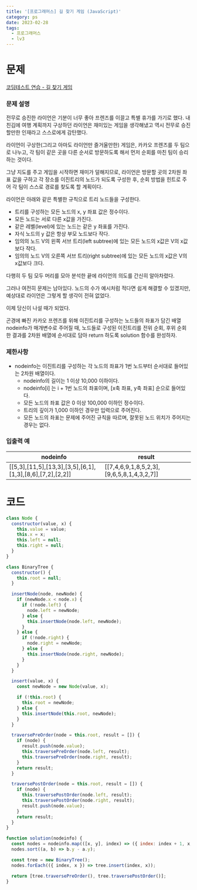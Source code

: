 ```yaml
---
title: '[프로그래머스] 길 찾기 게임 (JavaScript)'
category: ps
date: 2023-02-28
tags:
  - 프로그래머스
  - lv3
---
```


# 문제

[코딩테스트 연습 - 길 찾기 게임](https://school.programmers.co.kr/learn/courses/30/lessons/42892)

### 문제 설명

전무로 승진한 라이언은 기분이 너무 좋아 프렌즈를 이끌고 특별 휴가를 가기로 했다.
내친김에 여행 계획까지 구상하던 라이언은 재미있는 게임을 생각해냈고 역시 전무로 승진할만한 인재라고 스스로에게 감탄했다.

라이언이 구상한(그리고 아마도 라이언만 즐거울만한) 게임은, 카카오 프렌즈를 두 팀으로 나누고, 각 팀이 같은 곳을 다른 순서로 방문하도록 해서 먼저 순회를 마친 팀이 승리하는 것이다.

그냥 지도를 주고 게임을 시작하면 재미가 덜해지므로, 라이언은 방문할 곳의 2차원 좌표 값을 구하고 각 장소를 이진트리의 노드가 되도록 구성한 후, 순회 방법을 힌트로 주어 각 팀이 스스로 경로를 찾도록 할 계획이다.

라이언은 아래와 같은 특별한 규칙으로 트리 노드들을 구성한다.

- 트리를 구성하는 모든 노드의 x, y 좌표 값은 정수이다.
- 모든 노드는 서로 다른 x값을 가진다.
- 같은 레벨(level)에 있는 노드는 같은 y 좌표를 가진다.
- 자식 노드의 y 값은 항상 부모 노드보다 작다.
- 임의의 노드 V의 왼쪽 서브 트리(left subtree)에 있는 모든 노드의 x값은 V의 x값보다 작다.
- 임의의 노드 V의 오른쪽 서브 트리(right subtree)에 있는 모든 노드의 x값은 V의 x값보다 크다.

다행히 두 팀 모두 머리를 모아 분석한 끝에 라이언의 의도를 간신히 알아차렸다.

그러나 여전히 문제는 남아있다. 노드의 수가 예시처럼 적다면 쉽게 해결할 수 있겠지만, 예상대로 라이언은 그렇게 할 생각이 전혀 없었다.

이제 당신이 나설 때가 되었다.

곤경에 빠진 카카오 프렌즈를 위해 이진트리를 구성하는 노드들의 좌표가 담긴 배열 nodeinfo가 매개변수로 주어질 때,
노드들로 구성된 이진트리를 전위 순회, 후위 순회한 결과를 2차원 배열에 순서대로 담아 return 하도록 solution 함수를 완성하자.

### 제한사항

- nodeinfo는 이진트리를 구성하는 각 노드의 좌표가 1번 노드부터 순서대로 들어있는 2차원 배열이다.
  - nodeinfo의 길이는 1 이상 10,000 이하이다.
  - nodeinfo[i] 는 i + 1번 노드의 좌표이며, [x축 좌표, y축 좌표] 순으로 들어있다.
  - 모든 노드의 좌표 값은 0 이상 100,000 이하인 정수이다.
  - 트리의 깊이가 1,000 이하인 경우만 입력으로 주어진다.
  - 모든 노드의 좌표는 문제에 주어진 규칙을 따르며, 잘못된 노드 위치가 주어지는 경우는 없다.

### 입출력 예

| nodeinfo                                                  | result                                    |
| --------------------------------------------------------- | ----------------------------------------- |
| [[5,3],[11,5],[13,3],[3,5],[6,1],[1,3],[8,6],[7,2],[2,2]] | [[7,4,6,9,1,8,5,2,3],[9,6,5,8,1,4,3,2,7]] |

# 코드

```jsx
class Node {
  constructor(value, x) {
    this.value = value;
    this.x = x;
    this.left = null;
    this.right = null;
  }
}

class BinaryTree {
  constructor() {
    this.root = null;
  }

  insertNode(node, newNode) {
    if (newNode.x < node.x) {
      if (!node.left) {
        node.left = newNode;
      } else {
        this.insertNode(node.left, newNode);
      }
    } else {
      if (!node.right) {
        node.right = newNode;
      } else {
        this.insertNode(node.right, newNode);
      }
    }
  }

  insert(value, x) {
    const newNode = new Node(value, x);

    if (!this.root) {
      this.root = newNode;
    } else {
      this.insertNode(this.root, newNode);
    }
  }

  traversePreOrder(node = this.root, result = []) {
    if (node) {
      result.push(node.value);
      this.traversePreOrder(node.left, result);
      this.traversePreOrder(node.right, result);
    }
    return result;
  }

  traversePostOrder(node = this.root, result = []) {
    if (node) {
      this.traversePostOrder(node.left, result);
      this.traversePostOrder(node.right, result);
      result.push(node.value);
    }
    return result;
  }
}

function solution(nodeinfo) {
  const nodes = nodeinfo.map(([x, y], index) => ({ index: index + 1, x, y }));
  nodes.sort((a, b) => b.y - a.y);

  const tree = new BinaryTree();
  nodes.forEach(({ index, x }) => tree.insert(index, x));

  return [tree.traversePreOrder(), tree.traversePostOrder()];
}
```

